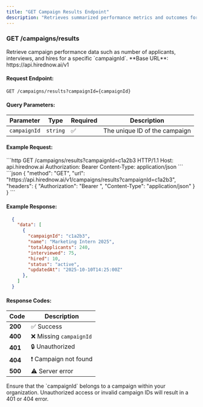 ```yaml
---
title: "GET Campaign Results Endpoint"
description: "Retrieves summarized performance metrics and outcomes for a specific recruitment campaign, including total applicants, interviews, and hires."
---
```


### GET /campaigns/results

<Note>
  Retrieve campaign performance data such as number of applicants, interviews, and hires for a specific `campaignId`.
</Note>

<Warning>
  **Base URL**: https://api.hirednow.ai/v1
</Warning>

#### Request Endpoint:

```http
GET /campaigns/results?campaignId={campaignId}
```

#### Query Parameters:

| Parameter    | Type     | Required | Description                   |
| ------------ | -------- | -------- | ----------------------------- |
| `campaignId` | `string` | ✅        | The unique ID of the campaign |

#### Example Request:

<Tabs>
  <Tab title="HTTP">
    ```http
    GET /campaigns/results?campaignId=c1a2b3 HTTP/1.1 
    Host: api.hirednow.ai 
    Authorization: Bearer <YOUR_API_KEY> 
    Content-Type: application/json 
    ```
  </Tab>
  <Tab title="JSON">
    ```json
    { 
      "method": "GET", 
      "url": "https://api.hirednow.ai/v1/campaigns/results?campaignId=c1a2b3",
      "headers": { 
        "Authorization": "Bearer <YOUR_API_KEY>", 
        "Content-Type": "application/json" 
      } 
    } 
    ```
  </Tab>
</Tabs>

#### Example Response:

```json
  {
    "data": [
      {
        "campaignId": "c1a2b3",
        "name": "Marketing Intern 2025",
        "totalApplicants": 240,
        "interviewed": 75,
        "hired": 10,
        "status": "active",
        "updatedAt": "2025-10-10T14:25:00Z"
      },
    ]
  }
```

#### Response Codes:

| Code    | Description            |
| ------- | ---------------------- |
| **200** | ✅ Success              |
| **400** | ❌ Missing `campaignId` |
| **401** | 🔒 Unauthorized        |
| **404** | ❗ Campaign not found   |
| **500** | ⚠️ Server error        |

<Note>
  Ensure that the `campaignId` belongs to a campaign within your organization. Unauthorized access or invalid campaign IDs will result in a 401 or 404 error.
</Note>